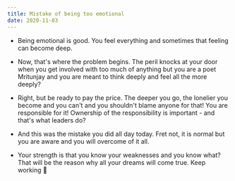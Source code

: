 ```yaml
---
title: Mistake of being too emotional
date: 2020-11-03
---
```


* Being emotional is good. You feel everything and sometimes that feeling can become deep. 

* Now, that's where the problem begins. The peril knocks at your
door when you get involved with too much of anything but you are a poet
Mritunjay and you are meant to think deeply and feel all the more deeply?

* Right, but be ready to pay the price. The deeper you go, the lonelier you become
and you can't and you shouldn't blame anyone for that! You are responsible for it!
Ownership of the responsibility is important - and that's what leaders do?

* And this was the mistake you did all day today. Fret not, it is normal
but you are aware and you will overcome of it all.

* Your strength is that you know your weaknesses and you know what? That will be
the reason why all your dreams will come true. Keep working 🌸
